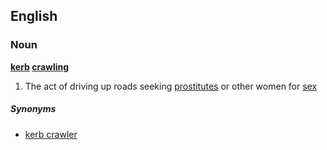 ==English==

===Noun===
'''[[kerb]] [[crawling]]'''

# {{British}} The act of driving up roads seeking [[prostitute]]s or other women for [[sex]]

=====Synonyms=====
*[[kerb crawler]]